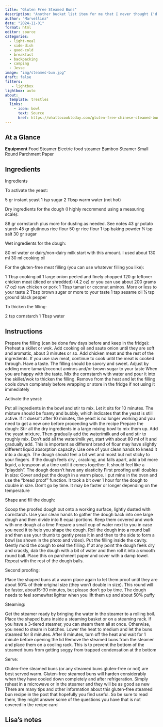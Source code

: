 ```yaml
---
title: "Gluten Free Steamed Buns"
description: "Another bucket list item for me that I never thought I'd get to have - steamed buns!"
author: "Marvellina"
date: "2024-11-01"
format: html
editor: source
categories:
  - light-meal
  - side-dish
  - good-cold
  - breakfast
  - backpacking
  - camping
  - Jesse
image: "img/steamed-bun.jpg"
draft: false
filters:
   - lightbox
lightbox: auto
about:
  template: trestles
  links:
    - icon: bowl
      text: Source
      href: https://whattocooktoday.com/gluten-free-chinese-steamed-buns.html
---
```


## At a Glance

**Equipment**
Food Steamer
Electric food steamer
Bamboo Steamer
Small Round Parchment Paper

## Ingredients

Ingredients

To activate the yeast:

5 gr instant yeast
1 tsp sugar
2 Tbsp warm water (not hot)

Dry ingredients for the dough (I highly recommend using a measuring scale):

88 gr cornstarch plus more for dusting as needed. See notes
43 gr potato starch
45 gr glutinous rice flour
50 gr rice flour
1 tsp baking powder
¼ tsp salt
30 gr sugar

Wet ingredients for the dough:

80 ml water or dairy/non-dairy milk start with this amount. I used about 130 ml
30 ml cooking oil

For the gluten-free meat filling (you can use whatever filling you like):

1 Tbsp cooking oil
1 large onion peeled and finely chopped
120 gr leftover chicken meat (diced or shredded) (4.2 oz) or you can use about 200 grams (7 oz) raw chicken or pork
1 Tbsp tamari or coconut aminos. More or less to your taste
2 Tbsp brown sugar or more to your taste
1 tsp sesame oil
¼ tsp ground black pepper

To thicken the filling:

2 tsp cornstarch
1 Tbsp water


## Instructions

Prepare the filling (can be done few days before and keep in the fridge):
Preheat a skillet or wok. Add cooking oil and saute onion until they are soft and aromatic, about 3 minutes or so. Add chicken meat and the rest of the ingredients. If you use raw meat, continue to cook until the meat is cooked through. Have a taste. The filling should be savory and sweet. Adjust by adding more tamari/coconut aminos and/or brown sugar to your taste
When you are happy with the taste. Mix the cornstarch with water and pour it into the skillet/wok to thicken the filling. Remove from the heat and let the filling cools down completely before wrapping or store in the fridge if not using it immediately

Activate the yeast:

Put all ingredients in the bowl and stir to mix. Let it sits for 10 minutes. The mixture should be foamy and bubbly, which indicates that the yeast is still active. If it doesn't after 10 minutes, the yeast is no longer working and you need to get a new one before proceeding with the recipe
Prepare the dough:
Stir all the dry ingredients in a large mixing bowl to mix them up. Add the yeast mixture. Then gradually add the water/milk and oil and stir to roughly mix. Don't add all the water/milk yet, start with about 80 ml of it and gradually add. This is important as different brand of flour may have slightly different liquid absorption capacity. Use one of your clean hands to knead it into a dough. The dough should feel a bit wet and moist but not sticky to your fingers. If the dough feels dry , cracking, and falls apart, add a bit more liquid, a teaspoon at a time until it comes together. It should feel like a "playdoh". The dough doesn't have any elasticity
First proofing until doubles in size:
Cover and put the dough in a warm place. I put mine in the oven and use the "bread proof" function. It took a bit over 1 hour for the dough to double in size. Don't go by time. It may be faster or longer depending on the temperature

Shape and fill the dough:

Scoop the proofed dough out onto a working surface, lightly dusted with cornstarch. Use your clean hands to gather the dough back into one large dough and then divide into 8 equal portions. Keep them covered and work with one dough at a time
Prepare a small cup of water next to you in case you need it to help you shape the dough. Roll the dough into a round ball and then use your thumb to gently press it in and then to the side to form a bowl (as shown in the photo and video). Put the filling inside the cavity. Gently mold the dough to seal the filling. If at any point the dough feels dry and crackly, dab the dough with a bit of water and then roll it into a smooth round ball. Place this on parchment paper and cover with a damp towel. Repeat with the rest of the dough balls.

Second proofing:

Place the shaped buns at a warm place again to let them proof until they are about 50% of their original size (they won't double in size). This round will be faster, about15-30 minutes, but please don't go by time. The dough needs to feel somewhat lighter when you lift them up and about 50% puffy

Steaming:

Get the steamer ready by bringing the water in the steamer to a rolling boil. Place the shaped buns inside a steaming basket or on a steaming rack. If you have a 3-tiered steamer, you can steam them all at once. Otherwise, you need to steam in batches. Lower the heat to medium and let the buns steamed for 8 minutes. After 8 minutes, turn off the heat and wait for 1 minute before opening the lid
Remove the steamed buns from the steamer and place them on a cooling rack. This is to prevent the bottom of the steamed buns from getting soggy from trapped condensation at the bottom

Serve:

Gluten-free steamed buns (or any steamed buns gluten-free or not) are best served warm. Gluten-free steamed buns will harden considerably when they have cooled down completely and after refrigeration. Simply reheat in a microwave or in the steamer and they will be as good as new
There are many tips and other information about this gluten-free steamed bun recipe in the post that hopefully you find useful. So be sure to read them, they might answer some of the questions you have that is not covered in the recipe card


## Lisa's notes